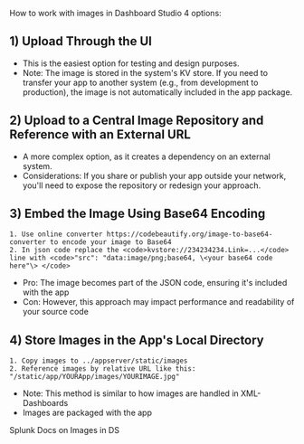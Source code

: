 
How to work with images in Dashboard Studio 4 options:

## 1) Upload Through the UI
* This is the easiest option for testing and design purposes.
* Note: The image is stored in the system's KV store. If you need to transfer your app to another system (e.g., from development to production), the image is not automatically included in the app package.

## 2) Upload to a Central Image Repository and Reference with an External URL
* A more complex option, as it creates a dependency on an external system.
* Considerations: If you share or publish your app outside your network, you'll need to expose the repository or redesign your approach.

## 3) Embed the Image Using Base64 Encoding
    1. Use online converter https://codebeautify.org/image-to-base64-converter to encode your image to Base64
    2. In json code replace the <code>kvstore://234234234.Link=...</code> line with <code>"src": "data:image/png;base64, \<your base64 code here"\> </code>
* Pro: The image becomes part of the JSON code, ensuring it's included with the app
* Con: However, this approach may impact performance and readability of your source code


## 4) Store Images in the App's Local Directory
    1. Copy images to ../appserver/static/images
    2. Reference images by relative URL like this: "/static/app/YOURApp/images/YOURIMAGE.jpg" 
* Note: This method is similar to how images are handled in XML-Dashboards
* Images are packaged with the app 


<Link to="https://docs.splunk.com/Documentation/SplunkCloud/latest/DashStudio/chartsImage" openInNewContext>Splunk Docs on Images in DS</Link>
